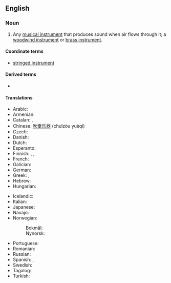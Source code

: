 {{also|wind-instrument}}
==English==

===Noun===
{{en-noun}}

# {{lb|en|musical instrument}} Any [[musical instrument]] that produces sound when air flows through it; a [[woodwind instrument]] or [[brass instrument]].

====Coordinate terms====
* [[stringed instrument]]

====Derived terms====
* {{l|en|wind instrumentalist}}

====Translations====
{{trans-top|type of musical instrument}}
* Arabic: {{t|ar|آلَةِ الْفَم|f}}
* Armenian: {{t|hy|փողային նվագարան}}
* Catalan: {{t+|ca|instrument de vent|m}}, {{t+|ca|instrument aeròfon|m}}
* Chinese: [[吹奏乐器]] (chuīzòu yuèqì)
* Czech: {{t|cs|dechový nástroj|m}}
* Danish: {{t+|da|blæseinstrument|n}}
* Dutch: {{t+|nl|blaasinstrument|n}}
* Esperanto: {{t|eo|blovinstrumento}}
* Finnish: {{t+|fi|puhallin}}, {{t+|fi|puhallinsoitin}}, {{t+|fi|puhallussoitin}}
* French: {{t+|fr|instrument à vent|m}}
* Galician: {{t+|gl|instrumento de vento|m}}
* German: {{t+|de|Blasinstrument|n}}
* Greek: {{t|el|πνευστό όργανο|n}}, {{t+|el|πνευστό|n}}
* Hebrew: {{t+|he|כלי נשיפה|tr=kli neshifa}}
* Hungarian: {{t+|hu|fúvós hangszer}}
{{trans-mid}}
* Icelandic: {{t+|is|blásturshljóðfæri|n}}
* Italian: {{t|it|strumento ad ancia|m}}
* Japanese: {{t+|ja|管楽器|tr=かんがっき, kangakki}}
* Navajo: {{t|nv|dilní}}
* Norwegian:
*: Bokmål: {{t|nb|blåseinstrument|n}}
*: Nynorsk: {{t|nn|blåseinstrument|n}}
* Portuguese: {{t+|pt|instrumento de sopro|m}}
* Romanian: {{t|ro|instrument de suflat|n}}
* Russian: {{t+|ru|духово́й инструме́нт|m}}
* Spanish: {{t+|es|instrumento de viento|m}}, {{t|es|aerófono|m}}
* Swedish: {{t+|sv|blåsinstrument}}
* Tagalog: {{t|tl|ihipang panugtog}}
* Turkish: {{t+|tr|üflemeli çalgı}}
{{trans-bottom}}